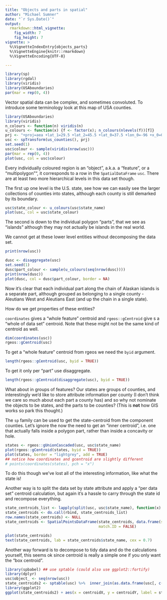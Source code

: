 ```yaml
---
title: "Objects and parts in spatial"
author: "Michael Sumner"
date: "`r Sys.Date()`"
output:
  rmarkdown::html_vignette:
    fig_width: 7
    fig_height: 7
vignette: >
  %\VignetteIndexEntry{objects_parts}
  %\VignetteEngine{knitr::rmarkdown}
  %\VignetteEncoding{UTF-8}

---
```


```r
library(sp)
library(rgdal)
library(viridis)
library(USAboundaries)
par(mar = rep(0, 4))
```
Vector spatial data can be complex, and sometimes convoluted. To introduce some terminology look at this map of USA counties. 

```r
library(USAboundaries)
library(viridis)
n_colours <- function(n) viridis(n)
u_colours <- function(x) {f <- factor(x); n_colours(nlevels(f))[f]}
prj <- "+proj=aea +lat_1=29.5 +lat_2=45.5 +lat_0=37.5 +lon_0=-96 +x_0=0 +y_0=0 +ellps=GRS80 +datum=NAD83 +units=m +no_defs"
usc <- spTransform(us_counties(), prj)
set.seed(1)
usc$colour <- sample(viridis(nrow(usc)))
par(mar = rep(0, 4))
plot(usc, col = usc$colour)
```

Every individually coloured region is an "object", a.k.a. a "feature", or a "multipolygon"", it corresponds to a row in the `SpatialDataFrame`  `usc`. There are at least two more hierarchical levels in this data set though. 

The first up one level is the U.S. state, see how we can easily see the larger collections of counties into states, although each county is still demarked by its boundary. 

```r
usc$state_colour <- u_colours(usc$state_name)
plot(usc, col = usc$state_colour)
```

The second is down to the individual polygon "parts", that we see as "islands" although they may not actually be islands in the real world. 

We cannot get at these lower level entities without decomposing the data set. 

```r
print(nrow(usc))

dusc <- disaggregate(usc)
set.seed(1)
dusc$part_colour <- sample(u_colours(seq(nrow(dusc))))
print(nrow(dusc))
plot(dusc, col = dusc$part_colour, border = NA)
```
Now it's clear that each individual part along the chain of Alaskan islands is a separate part, although grouped as belonging to a single county - Aleutians West and Aleutians East (and up the chain in a single state). 

How do we get properties of these entities? 

`coordinates` gives a "whole feature" centroid and `rgeos::gCentroid` give s a "whole of data set" centroid. Note that these might not be the same kind of centroid as well. 

```r
dim(coordinates(usc))
rgeos::gCentroid(usc)
```

To get a "whole feature" centroid from rgeos we need the `byid` argument. 

```r
length(rgeos::gCentroid(usc, byid = TRUE))
```

To get it only per "part" use disaggregate. 

```r
length(rgeos::gCentroid(disaggregate(usc), byid = TRUE))
```

What about in groups of features? Our states are groups of counties, and interestingly we'd like to store attribute information per county (I don't think we care so much about each part a county has) and so why not nominate the objects to be states, and the parts to be counties? (This is **not** how GIS works so park this thought.)

The `sp` family can be used to get the state-centroid from the component counties. Let's ignore the now the need to get an "inner centroid", i.e. one that actually falls inside a polygon part, rather than inside  a concavity or hole. 


```r
states <- rgeos::gUnionCascaded(usc, usc$state_name)
plot(rgeos::gCentroid(states, byid = TRUE))
plot(states, border = "lightgrey", add = TRUE)
## notice how coordinates and gcentroid are slightly different
# points(coordinates(states), pch = "x")
```

To do this though we've lost all of the interesting information, like what the state is! 

Another way is to split the data set by state attribute and apply a "per data set" centroid calculation, but again it's a hassle to carry through the state id and recompose everything. 

```r
state_centroids_list <- lapply(split(usc, usc$state_name), function(x) coordinates(rgeos::gCentroid(x)))
state_centroids <- do.call(rbind, state_centroids_list)
row.names(state_centroids) <- NULL
state_centroids <- SpatialPointsDataFrame(state_centroids, data.frame(state_name = names(state_centroids_list), stringsAsFactors = FALSE), proj4string = CRS(proj4string(usc)), 
                                          match.ID = FALSE)

plot(state_centroids)
text(state_centroids, lab = state_centroids$state_name, cex = 0.7)
```


Another way forward is to decompose to tidy data and do the calculations yourself, this seems ok since centroid is really a simple one if you only want the "box centroid". 

```r
library(spbabel) ## use sptable (could also use ggplot2::fortify)
library(dplyr)
usc$object_ <- seq(nrow(usc))
state_centroids2 <- sptable(usc) %>%  inner_join(as.data.frame(usc[, c("object_", "state_name")])) %>% group_by(state_name) %>% summarize(centroidX = mean(x_), centroidY = mean(y_)) 
library(ggplot2)
ggplot(state_centroids2) + aes(x = centroidX, y = centroidY, label = state_name) + geom_text()
```


